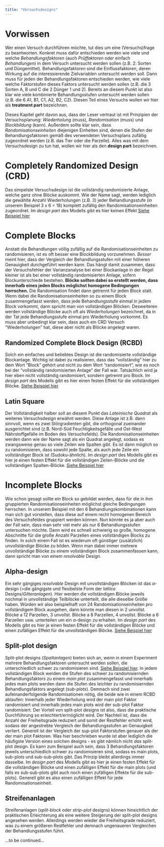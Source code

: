 ```yaml
---
title: "Versuchsdesigns"
---
```


# Vorwissen

Wer einen Versuch durchführen möchte, tut dies um eine (Versuchs)frage zu beantworten. Konkret muss dafür entschieden werden wie viele und welche *Behandlungsfaktoren* (auch *Prüffaktoren* oder einfach *Behandlungen*) in dem Versuch untersucht werden sollen (z.B. 2: Sorten und Düngemittel). Behandlungsfaktoren sind die Einflussfaktoren, deren Wirkung auf die interessierende Zielvariablen untersucht werden soll. Dann muss für jeden der Behandlungsfaktoren entschieden werden, wie viele welche Faktorstufen dieses Faktors untersucht werden sollen (z.B. die 3 Sorten A, B und C die 2 Dünger 1 und 2). Bereits an diesem Punkt ist also klar wie viele kombinierte Behandlungsstufen untersucht werden sollen (z.B. die 6 A1, B1, C1, A2, B2, C2). Diesen Teil eines Versuchs wollen wir hier als **treatment part** bezeichnen.

Dieses Kapitel geht davon aus, dass der Leser vertraut ist mit Prinzipien der Versuchsplanung: *Wiederholung* (muss), *Randomisation* (muss) und *Blockbildung* (kann). Außerdem sollte klar sein, dass *Randomisationseinheiten* diejenigen Einheiten sind, denen die Stufen der Behandlungsfaktoren gemäß des verwendeten Versuchsplans zufällig zugeordnet werden (z.B. das Tier oder die Parzelle). Alles was mit dem Versuchsdesign zu tun hat, wollen wir hier als den **design part** bezeichnen.

# Completely Randomized Design (CRD)

Das simpelste Versuchsdesign ist die vollständig randomisierte Anlage, welche ganz ohne Blöcke auskommt. Wie der Name sagt, werden lediglich die gewählte Anzahl Wiederholungen (z.B. 3) jeder Behandlungsstufe (in unserem Beispiel 3 x 6 = 18) komplett zufällig den Randomisationseinheiten zugeordnet. Im *design part* des Modells gibt es hier keinen Effekt [Siehe Beispiel hier](1F_crd.html)

# Complete Blocks 

Anstatt die Behandlungen völlig zufällig auf die Randomisationseinheiten zu randomisieren, ist es oft besser eine Blockbildung vorzunehmen. *Besser* meint hier, dass der Vergleich der Behandlungsstufen mit einer höheren Genauigkeit durchgeführt werden kann. Das hängt damit zusammen, dass der Versuchsfehler der Varianzanalyse bei einer Blockanlage in der Regel kleiner ist als bei einer vollständig randomisierten Anlage, sofern Blockunterschiede bestehen. **Blöcke sollten dabei so erstellt werden, dass innerhalb eines jeden Blocks möglichst homogene Bedingungen herrschen.** Die Randomisation findet dann getrennt für jeden Block statt. Wenn dabei die Randomisationseinheiten so zu einem Block zusammengefasst werden, dass jede Behandlungsstufe einmal in jedem Block vorkommt, dann spricht man von vollständigen Blöcken. Desweiteren werden vollständige Blöcke auch oft als *Wiederholungen* bezeichnet, da in der Tat jede Behandlungsstufe einmal pro Wiederholung vorkommt. Es muss aber unbedingt klar sein, dass auch ein CRD Versuch "Wiederholungen" hat, diese aber nicht als Blöcke angelegt waren.

## Randomized Complete Block Design (RCBD)

Solch ein einfaches und beliebtes Design ist die randomisierte vollständige Blockanlage. Wichtig ist dabei zu realisieren, dass das "vollständig" hier zu dem Wort "Block" gehört und nicht zu dem Wort "randomisiert", wie es noch bei der "vollständig randomisierten Anlage" der Fall war. Tatsächlich wird ja hier eben nicht vollständig randomisiert, sondern getrennt pro Block. Im *design part* des Modells gibt es hier einen festen Effekt für die vollständigen Blöcke. [Siehe Beispiel hier](1F_rcbd.html)

## Latin Square

Der Vollständigkeit halber soll an diesem Punkt das *Lateinische Quadrat* als weiteres Versuchsdesign erwähnt werden. Diese Anlage ist z.B. dann sinnvoll, wenn es zwei Störgradienten gibt, die orthogonal zueinander ausgerichtet sind (z.B. Nord-Süd Feuchtigkeitsgefälle und Ost-West Nährstoffgefälle im Boden des Versuchsfelds). Die Randomisationseinheiten werden dann wie der Name sagt als ein Quadrat angelegt, sodass es zwangsweise genau so viele Zeilen wie Spalten gibt. Es ist dann möglich so zu randomisieren, dass sowohl jede Spalte, als auch jede Zeile ein vollständiger Block ist (Sudoku-ähnlich). Im *design part* des Modells gibt es hier je einen festen Effekt für die vollständigen Zeilen-Blöcke und die vollständigen Spalten-Blöcke. [Siehe Beispiel hier](1F_latsq_poisson.html.html)

# Incomplete Blocks

Wie schon gesagt sollte ein Block so gebildet werden, dass für die in ihm gruppierten Randomisationseinheiten möglichst gleiche Bedingungen herrschen. In unserem Beispiel mit den 6 Behandlungskombinationen kann man sich gut vorstellen, dass diese auf einem recht homogenen Bereich des Versuchsfeldes gruppiert werden können. Nun könnte es ja aber auch der Fall sein, dass man sehr viel mehr als nur 6 Behandlungsstufen untersuchen möchte. Dann wird es schnell schwierig so große, homogene Abschnitte für die große Anzahl Parzellen eines vollständigen Blocks zu finden. In solch einem Fall ist es wiederum oft günstiger (zusätzlich) unvollständige Blöcke zu bilden. Wenn man dabei immer mehrere unvollständige Blöcke zu einem vollständigen Block zusammenfassen kann, dann spricht man von einem *resolvable* Design.

## Alpha-design 

Ein sehr gängiges *resolvable* Design mit unvollständigen Blöcken ist das $\alpha$-design (=die gängigste und flexibelste Form der *lattice* Designs/*Gitteranlagen*). Hier werden die vollständigen Blöcke jeweils nochmal in unvollständige Teilblöcke unterteilt, die alle dieselbe Größe haben. Würden wir also beispielhaft von 24 Randomisationseinheiten pro vollständigem Block ausgehen, dann könnte man diesen in 2 unvollst. Blöcke a 12 Parzellen, 3 unvollst. Blöcke a 8 Parzellen, 4 unvollst. Blöcke a 6 Parzellen usw. unterteilen um ein $\alpha$-design zu erhalten. Im *design part* des Modells gibt es hier je einen festen Effekt für die vollständigen Blöcke und einen zufälligen Effekt für die unvollständigen Blöcke. [Siehe Beispiel hier](1F_alpha.html)

## Split-plot design

Split-plot designs (*Spaltanlagen*) bieten sich an, wenn in einem Experiment mehrere Behandlungsfaktoren untersucht werden sollen, die unterschiedlich schwer zu randomisieren sind. [Siehe Beispiel hier](2F_splitplot.html). In jedem vollständigen Block werden die Stufen des schwer zu randomisiernden Behandlungsfaktors zu einem *main plot* zusammengefasst und innerhalb jedes main plots werden dann die Stufen des leichter zu randomisiernden Behandlungsfaktors angelegt (*sub-plots*). Demnach sind zwei aufeinanderfolgende Randomisationen nötig, die beide wie in einem RCBD ablaufen: Innerhalb jeder Wiederholung wird der main plot Faktor randomisiert und innerhalb jedes main plots wird der sub-plot Faktor randomisiert. Der Vorteil von split-plot designs ist also, dass die praktische Durchführung so erleichtert/ermöglicht wird. Der Nachteil ist, dass die Anzahl der Freiheitsgrade reduziert und somit der Restfehler erhöht wird, sodass der angestrebte Vergleich der Behandlungsstufen an Genauigkeit verliert. Generell ist der Vergleich der sup-plot Faktorstufen genauer als der der main plot Faktoren. Was hier beschrieben wurde ist aber lediglich die häufigste Version eines solchen designs - es gibt nämlich nicht *das* split-plot design. Es kann zum Beispiel auch sein, dass 3 Behandlungsfaktoren jeweils unterschiedlich schwer zu randomisieren sind, sodass es main plots, sub-plots und sub-sub-plots gibt. Das Prinzip bleibt allerdings immer dasselbe. Im *design part* des Modells gibt es hier je einen festen Effekt für die vollständigen Blöcke und einen zufälligen Effekt für die main plots (und falls es sub-sub-plots gibt auch noch einen zufälligen Effekte für die sub-plots). Generell gibt es also einen zufälligen Effekt für jede Randomisationseinheit.

## Streifenanlagen

Streifenanlagen (*split-block* oder *strip-plot* designs) können hinsichtlich der praktischen Erleichterung als eine weitere Steigerung der split-plot designs angesehen werden. Allerdings werden wieder die Freiheitsgrade reduziert, was zu einem größeren Restfehler und demnach ungenaueren Vergleichen der Behandlungsstufen führt. 

...to be continued...


 







